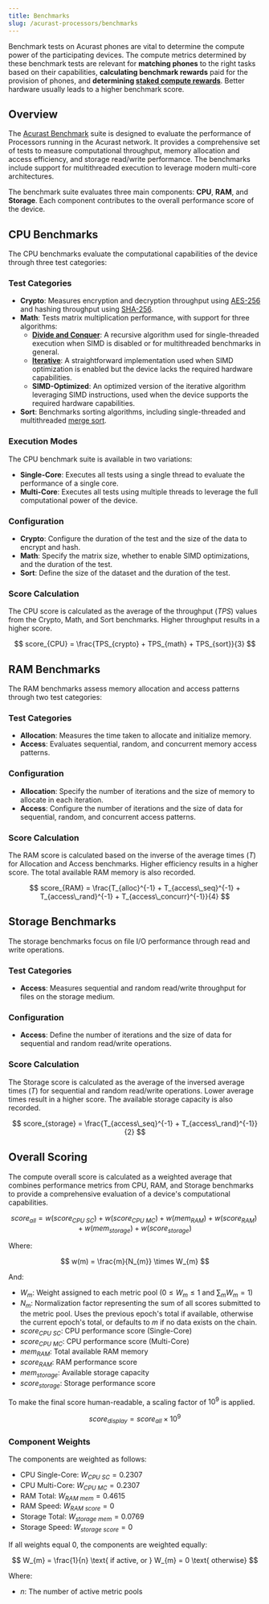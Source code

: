 ```yaml
---
title: Benchmarks
slug: /acurast-processors/benchmarks
---
```



Benchmark tests on Acurast phones are vital to determine the compute power of the participating devices. The compute metrics determined by these benchmark tests are relevant for **matching phones** to the right tasks based on their capabilities, **calculating benchmark rewards** paid for the provision of phones, and **determining [staked compute rewards](/staked-compute)**. Better hardware usually leads to a higher benchmark score.

## Overview

The [Acurast Benchmark](https://github.com/Acurast/acurast-benchmark) suite is designed to evaluate the performance of Processors running in the Acurast network. It provides a comprehensive set of tests to measure computational throughput, memory allocation and access efficiency, and storage read/write performance. The benchmarks include support for multithreaded execution to leverage modern multi-core architectures.

The benchmark suite evaluates three main components: **CPU**, **RAM**, and **Storage**. Each component contributes to the overall performance score of the device.

## CPU Benchmarks

The CPU benchmarks evaluate the computational capabilities of the device through three test categories:

### Test Categories

- **Crypto**: Measures encryption and decryption throughput using [AES-256](https://en.wikipedia.org/wiki/Advanced_Encryption_Standard) and hashing throughput using [SHA-256](https://en.wikipedia.org/wiki/Secure_Hash_Algorithms).
- **Math**: Tests matrix multiplication performance, with support for three algorithms:
  - [**Divide and Conquer**](https://en.wikipedia.org/wiki/Matrix_multiplication_algorithm#Divide-and-conquer_algorithm): A recursive algorithm used for single-threaded execution when SIMD is disabled or for multithreaded benchmarks in general.
  - [**Iterative**](https://en.wikipedia.org/wiki/Matrix_multiplication_algorithm#Iterative_algorithm): A straightforward implementation used when SIMD optimization is enabled but the device lacks the required hardware capabilities.
  - **SIMD-Optimized**: An optimized version of the iterative algorithm leveraging SIMD instructions, used when the device supports the required hardware capabilities.
- **Sort**: Benchmarks sorting algorithms, including single-threaded and multithreaded [merge sort](https://en.wikipedia.org/wiki/Merge_sort).

### Execution Modes

The CPU benchmark suite is available in two variations:

- **Single-Core**: Executes all tests using a single thread to evaluate the performance of a single core.
- **Multi-Core**: Executes all tests using multiple threads to leverage the full computational power of the device.

### Configuration

- **Crypto**: Configure the duration of the test and the size of the data to encrypt and hash.
- **Math**: Specify the matrix size, whether to enable SIMD optimizations, and the duration of the test.
- **Sort**: Define the size of the dataset and the duration of the test.

### Score Calculation

The CPU score is calculated as the average of the throughput ($TPS$) values from the Crypto, Math, and Sort benchmarks. Higher throughput results in a higher score.

$$
score_{CPU} = \frac{TPS_{crypto} + TPS_{math} + TPS_{sort}}{3}
$$

## RAM Benchmarks

The RAM benchmarks assess memory allocation and access patterns through two test categories:

### Test Categories

- **Allocation**: Measures the time taken to allocate and initialize memory.
- **Access**: Evaluates sequential, random, and concurrent memory access patterns.

### Configuration

- **Allocation**: Specify the number of iterations and the size of memory to allocate in each iteration.
- **Access**: Configure the number of iterations and the size of data for sequential, random, and concurrent access patterns.

### Score Calculation

The RAM score is calculated based on the inverse of the average times ($T$) for Allocation and Access benchmarks. Higher efficiency results in a higher score. The total available RAM memory is also recorded.

$$
score_{RAM} = \frac{T_{alloc}^{-1} + T_{access\_seq}^{-1} + T_{access\_rand}^{-1} + T_{access\_concurr}^{-1}}{4}
$$

## Storage Benchmarks

The storage benchmarks focus on file I/O performance through read and write operations.

### Test Categories

- **Access**: Measures sequential and random read/write throughput for files on the storage medium.

### Configuration

- **Access**: Define the number of iterations and the size of data for sequential and random read/write operations.

### Score Calculation

The Storage score is calculated as the average of the inversed average times ($T$) for sequential and random read/write operations. Lower average times result in a higher score. The available storage capacity is also recorded.

$$
score_{storage} = \frac{T_{access\_seq}^{-1} + T_{access\_rand}^{-1}}{2}
$$

## Overall Scoring

The compute overall score is calculated as a weighted average that combines performance metrics from CPU, RAM, and Storage benchmarks to provide a comprehensive evaluation of a device's computational capabilities.

$$
score_{all} = w(score_{CPU\ SC}) + w(score_{CPU\ MC}) + w(mem_{RAM}) + w(score_{RAM}) + w(mem_{storage}) + w(score_{storage})
$$

Where:

$$
w(m) = \frac{m}{N_{m}} \times W_{m}
$$

And:

- $W_{m}$: Weight assigned to each metric pool ($0 \leqslant W_{m} \leqslant 1$ and $\sum_{m} W_{m} = 1$)
- $N_{m}$: Normalization factor representing the sum of all scores submitted to the metric pool. Uses the previous epoch's total if available, otherwise the current epoch's total, or defaults to $m$ if no data exists on the chain.
- $score_{CPU\ SC}$: CPU performance score (Single-Core)
- $score_{CPU\ MC}$: CPU performance score (Multi-Core)
- $mem_{RAM}$: Total available RAM memory
- $score_{RAM}$: RAM performance score
- $mem_{storage}$: Available storage capacity
- $score_{storage}$: Storage performance score

To make the final score human-readable, a scaling factor of $10^9$ is applied.

$$
score_{display} = score_{all} \times 10^9
$$

### Component Weights

The components are weighted as follows:

- CPU Single-Core: $W_{CPU\ SC} = 0.2307$
- CPU Multi-Core: $W_{CPU\ MC} = 0.2307$
- RAM Total: $W_{RAM\ mem} = 0.4615$
- RAM Speed: $W_{RAM\ score} = 0$
- Storage Total: $W_{storage\ mem} = 0.0769$
- Storage Speed: $W_{storage\ score} = 0$

If all weights equal $0$, the components are weighted equally:

$$
W_{m} = \frac{1}{n} \text{ if active, or } W_{m} = 0 \text{ otherwise}
$$

Where:

- $n$: The number of active metric pools
